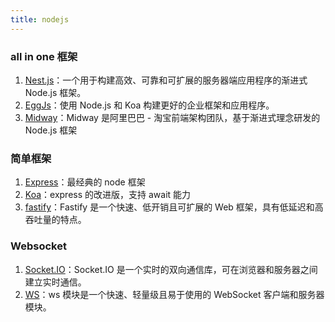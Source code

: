 ```yaml
---
title: nodejs
---
```


### all in one 框架

1. [Nest.js](./nestjs.mdx)：一个用于构建高效、可靠和可扩展的服务器端应用程序的渐进式 Node.js 框架。
2. [EggJs](https://www.eggjs.org/)：使用 Node.js 和 Koa 构建更好的企业框架和应用程序。
3. [Midway](https://midwayjs.org/)：Midway 是阿里巴巴 - 淘宝前端架构团队，基于渐进式理念研发的 Node.js 框架

### 简单框架

1. [Express](https://github.com/expressjs/express)：最经典的 node 框架
2. [Koa](https://koajs.com/)：express 的改进版，支持 await 能力
3. [fastify](https://github.com/fastify/fastify)：Fastify 是一个快速、低开销且可扩展的 Web 框架，具有低延迟和高吞吐量的特点。

### Websocket

1. [Socket.IO](https://socket.io/)：Socket.IO 是一个实时的双向通信库，可在浏览器和服务器之间建立实时通信。
2. [WS](https://github.com/websockets/ws)：ws 模块是一个快速、轻量级且易于使用的 WebSocket 客户端和服务器模块。
